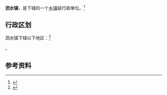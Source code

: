 {{中国乡级行政区|62/06/22/101/000}}

'''泗水镇'''，是{{PRC admin/fullname|62/06/22/101/000|3}}下辖的一个[[乡镇|乡镇]]级行政单位。<ref>{{PRC admin/ref sgc|{{PRC admin/parent|62/06/22/101/000}}}}</ref>

== 行政区划 ==

泗水镇下辖以下地区：<ref>{{PRC admin/ref sgc|62/06/22/101/000}}</ref>

{{PRC admin/children|62/06/22/101/000}}。

== 参考资料 ==

{{reflist}}

{{行政区划小作品}}
{{PRC admin/navcat|62/06/22/101/000}}